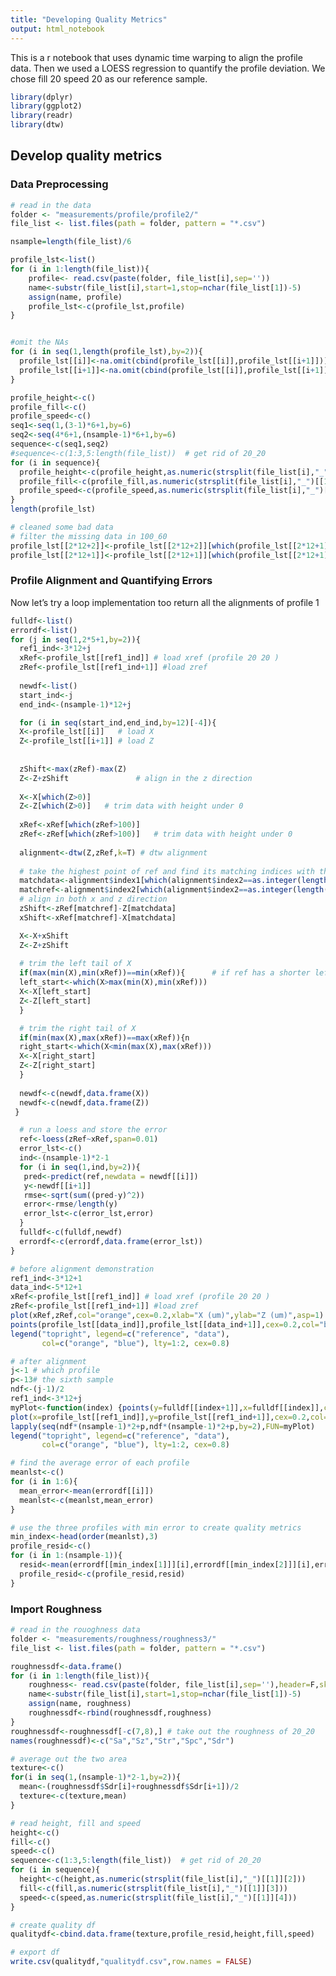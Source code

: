```yaml
---
title: "Developing Quality Metrics"
output: html_notebook
---
```


This is a r notebook that uses dynamic time warping to align the profile data. Then we used a LOESS regression
to quantify the profile deviation. 
We chose fill 20 speed 20 as our reference sample. 
```r
library(dplyr)
library(ggplot2)
library(readr)
library(dtw)
```

## Develop quality metrics
### Data Preprocessing
```r
# read in the data
folder <- "measurements/profile/profile2/"
file_list <- list.files(path = folder, pattern = "*.csv")

nsample=length(file_list)/6

profile_lst<-list()
for (i in 1:length(file_list)){
    profile<- read.csv(paste(folder, file_list[i],sep=''))
    name<-substr(file_list[i],start=1,stop=nchar(file_list[1])-5)
    assign(name, profile) 
    profile_lst<-c(profile_lst,profile)
}


#omit the NAs
for (i in seq(1,length(profile_lst),by=2)){
  profile_lst[[i]]<-na.omit(cbind(profile_lst[[i]],profile_lst[[i+1]]))[,1]
  profile_lst[[i+1]]<-na.omit(cbind(profile_lst[[i]],profile_lst[[i+1]]))[,2]
}

profile_height<-c()
profile_fill<-c()
profile_speed<-c()
seq1<-seq(1,(3-1)*6+1,by=6)
seq2<-seq(4*6+1,(nsample-1)*6+1,by=6)
sequence<-c(seq1,seq2)
#sequence<-c(1:3,5:length(file_list))  # get rid of 20_20
for (i in sequence){
  profile_height<-c(profile_height,as.numeric(strsplit(file_list[i],"_")[[1]][2]))
  profile_fill<-c(profile_fill,as.numeric(strsplit(file_list[i],"_")[[1]][3]))
  profile_speed<-c(profile_speed,as.numeric(strsplit(file_list[i],"_")[[1]][4]))
}
length(profile_lst)
```

```r
# cleaned some bad data
# filter the missing data in 100_60
profile_lst[[2*12+2]]<-profile_lst[[2*12+2]][which(profile_lst[[2*12+1]]>10000)]
profile_lst[[2*12+1]]<-profile_lst[[2*12+1]][which(profile_lst[[2*12+1]]>10000)]
```

### Profile Alignment and Quantifying Errors
Now let's try a loop implementation too return all the alignments of profile 1
```r
fulldf<-list()
errordf<-list()
for (j in seq(1,2*5+1,by=2)){
  ref1_ind<-3*12+j
  xRef<-profile_lst[[ref1_ind]] # load xref (profile 20 20 )
  zRef<-profile_lst[[ref1_ind+1]] #load zref
  
  newdf<-list()
  start_ind<-j
  end_ind<-(nsample-1)*12+j

  for (i in seq(start_ind,end_ind,by=12)[-4]){
  X<-profile_lst[[i]]   # load X
  Z<-profile_lst[[i+1]] # load Z 
  
  
  zShift<-max(zRef)-max(Z)
  Z<-Z+zShift               # align in the z direction 
  
  X<-X[which(Z>0)]
  Z<-Z[which(Z>0)]   # trim data with height under 0
  
  xRef<-xRef[which(zRef>100)]
  zRef<-zRef[which(zRef>100)]   # trim data with height under 0
  
  alignment<-dtw(Z,zRef,k=T) # dtw alignment
 
  # take the highest point of ref and find its matching indices with the compared data
  matchdata<-alignment$index1[which(alignment$index2==as.integer(length(Z)/5))]
  matchref<-alignment$index2[which(alignment$index2==as.integer(length(Z)/5))]
  # align in both x and z direction
  zShift<-zRef[matchref]-Z[matchdata]
  xShift<-xRef[matchref]-X[matchdata]

  X<-X+xShift
  Z<-Z+zShift
  
  # trim the left tail of X
  if(max(min(X),min(xRef))==min(xRef)){      # if ref has a shorter left tail, then trim X
  left_start<-which(X>max(min(X),min(xRef)))
  X<-X[left_start]
  Z<-Z[left_start]
  }

  # trim the right tail of X
  if(min(max(X),max(xRef))==max(xRef)){n
  right_start<-which(X<min(max(X),max(xRef)))
  X<-X[right_start]
  Z<-Z[right_start]
  }
  
  newdf<-c(newdf,data.frame(X))
  newdf<-c(newdf,data.frame(Z))
 }

  # run a loess and store the error
  ref<-loess(zRef~xRef,span=0.01)
  error_lst<-c()
  ind<-(nsample-1)*2-1
  for (i in seq(1,ind,by=2)){
   pred<-predict(ref,newdata = newdf[[i]])
   y<-newdf[[i+1]]
   rmse<-sqrt(sum((pred-y)^2))
   error<-rmse/length(y)
   error_lst<-c(error_lst,error)
  }
  fulldf<-c(fulldf,newdf)
  errordf<-c(errordf,data.frame(error_lst))
}
```

```r
# before alignment demonstration
ref1_ind<-3*12+1
data_ind<-5*12+1
xRef<-profile_lst[[ref1_ind]] # load xref (profile 20 20 )
zRef<-profile_lst[[ref1_ind+1]] #load zref
plot(xRef,zRef,col="orange",cex=0.2,xlab="X (um)",ylab="Z (um)",asp=1)
points(profile_lst[[data_ind]],profile_lst[[data_ind+1]],cex=0.2,col="blue",asp=1)
legend("topright", legend=c("reference", "data"),
       col=c("orange", "blue"), lty=1:2, cex=0.8)
```

```r
# after alignment
j<-1 # which profile
p<-13# the sixth sample
ndf<-(j-1)/2
ref1_ind<-3*12+j
myPlot<-function(index) {points(y=fulldf[[index+1]],x=fulldf[[index]],cex=0.2,col="blue")}
plot(x=profile_lst[[ref1_ind]],y=profile_lst[[ref1_ind+1]],cex=0.2,col="orange",asp=1,,xlab="X (um)",ylab="Z (um)")
lapply(seq(ndf*(nsample-1)*2+p,ndf*(nsample-1)*2+p,by=2),FUN=myPlot)
legend("topright", legend=c("reference", "data"),
       col=c("orange", "blue"), lty=1:2, cex=0.8)
```



```r
# find the average error of each profile
meanlst<-c()
for (i in 1:6){
  mean_error<-mean(errordf[[i]])
  meanlst<-c(meanlst,mean_error)
}

# use the three profiles with min error to create quality metrics
min_index<-head(order(meanlst),3)
profile_resid<-c()
for (i in 1:(nsample-1)){
  resid<-mean(errordf[[min_index[1]]][i],errordf[[min_index[2]]][i],errordf[[min_index[3]]][i])
  profile_resid<-c(profile_resid,resid)
}
```




### Import Roughness 
```r
# read in the rouoghness data
folder <- "measurements/roughness/roughness3/"
file_list <- list.files(path = folder, pattern = "*.csv")

roughnessdf<-data.frame()
for (i in 1:length(file_list)){
    roughness<- read.csv(paste(folder, file_list[i],sep=''),header=F,skip=7)[-1]
    name<-substr(file_list[i],start=1,stop=nchar(file_list[1])-5)
    assign(name, roughness) 
    roughnessdf<-rbind(roughnessdf,roughness)
}
roughnessdf<-roughnessdf[-c(7,8),] # take out the roughness of 20_20 
names(roughnessdf)<-c("Sa","Sz","Str","Spc","Sdr")

# average out the two area
texture<-c()
for(i in seq(1,(nsample-1)*2-1,by=2)){
  mean<-(roughnessdf$Sdr[i]+roughnessdf$Sdr[i+1])/2
  texture<-c(texture,mean)
}

# read height, fill and speed
height<-c()
fill<-c()
speed<-c()
sequence<-c(1:3,5:length(file_list))  # get rid of 20_20
for (i in sequence){
  height<-c(height,as.numeric(strsplit(file_list[i],"_")[[1]][2]))
  fill<-c(fill,as.numeric(strsplit(file_list[i],"_")[[1]][3]))
  speed<-c(speed,as.numeric(strsplit(file_list[i],"_")[[1]][4]))
}

# create quality df
qualitydf<-cbind.data.frame(texture,profile_resid,height,fill,speed)

# export df
write.csv(qualitydf,"qualitydf.csv",row.names = FALSE)
```

